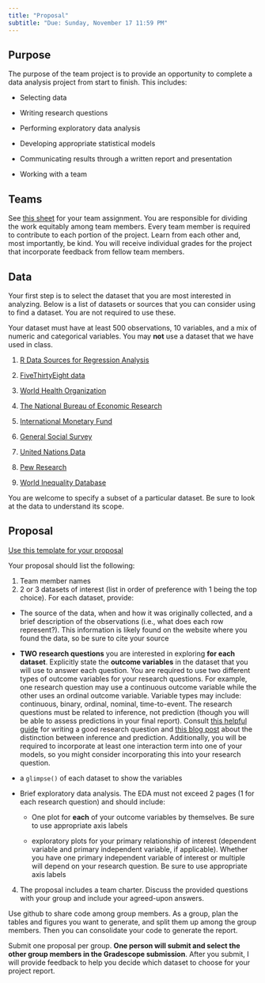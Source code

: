 ```yaml
---
title: "Proposal"
subtitle: "Due: Sunday, November 17 11:59 PM"
---
```


## Purpose

The purpose of the team project is to provide an opportunity to complete a data analysis project from start to finish. This includes:

-   Selecting data

-   Writing research questions

-   Performing exploratory data analysis

-   Developing appropriate statistical models

-   Communicating results through a written report and presentation

-   Working with a team

## Teams

See [this sheet](https://duke.box.com/s/d53hc9ttyn8h6kwakck88k7vx8fcqo4y) for your team assignment. You are responsible for dividing the work equitably among team members. Every team member is required to contribute to each portion of the project. Learn from each other and, most importantly, be kind. You will receive individual grades for the project that incorporate feedback from fellow team members.

## Data

Your first step is to select the dataset that you are most interested in analyzing. Below is a list of datasets or sources that you can consider using to find a dataset. You are not required to use these.

Your dataset must have at least 500 observations, 10 variables, and a mix of numeric and categorical variables. You may **not** use a dataset that we have used in class.

1.  [R Data Sources for Regression Analysis](https://rfun.library.duke.edu/blog/data-sources-for-regression-analysis/)

2.  [FiveThirtyEight data](https://data.fivethirtyeight.com/)

3.  [World Health Organization](https://www.who.int/data/gho/)

4.  [The National Bureau of Economic Research](https://www.nber.org/research/data?page=1&perPage=50)

5.  [International Monetary Fund](https://data.imf.org/?sk=388DFA60-1D26-4ADE-B505-A05A558D9A42&sId=1479329328660)

6.  [General Social Survey](https://gss.norc.org/)

7.  [United Nations Data](http://data.un.org/)

8.  [Pew Research](https://www.pewresearch.org/download-datasets/)

9.  [World Inequality Database](https://wid.world/data/)

You are welcome to specify a subset of a particular dataset. Be sure to look at the data to understand its scope.

## Proposal

[Use this template for your proposal](_IDS702Projectproposal_template.qmd)

Your proposal should list the following:

1.  Team member names
2.  2 or 3 datasets of interest (list in order of preference with 1 being the top choice). For each dataset, provide:

-   The source of the data, when and how it was originally collected, and a brief description of the observations (i.e., what does each row represent?). This information is likely found on the website where you found the data, so be sure to cite your source

-   **TWO** **research questions** you are interested in exploring **for each dataset**. Explicitly state the **outcome variables** in the dataset that you will use to answer each question. You are required to use two different types of outcome variables for your research questions. For example, one research question may use a continuous outcome variable while the other uses an ordinal outcome variable. Variable types may include: continuous, binary, ordinal, nominal, time-to-event. The research questions must be related to inference, not prediction (though you will be able to assess predictions in your final report). Consult [this helpful guide](https://www.scribbr.com/research-process/research-question-examples/) for writing a good research question and [this blog post](https://www.datascienceblog.net/post/commentary/inference-vs-prediction/) about the distinction between inference and prediction. Additionally, you will be required to incorporate at least one interaction term into one of your models, so you might consider incorporating this into your research question.

-   a `glimpse()` of each dataset to show the variables

-   Brief exploratory data analysis. The EDA must not exceed 2 pages (1 for each research question) and should include:

    -   One plot for **each** of your outcome variables by themselves. Be sure to use appropriate axis labels

    -   exploratory plots for your primary relationship of interest (dependent variable and primary independent variable, if applicable). Whether you have one primary independent variable of interest or multiple will depend on your research question. Be sure to use appropriate axis labels

4.  The proposal includes a team charter. Discuss the provided questions with your group and include your agreed-upon answers.

Use github to share code among group members. As a group, plan the tables and figures you want to generate, and split them up among the group members. Then you can consolidate your code to generate the report.

Submit one proposal per group. **One person will submit and select the other group members in the Gradescope submission**. After you submit, I will provide feedback to help you decide which dataset to choose for your project report.
